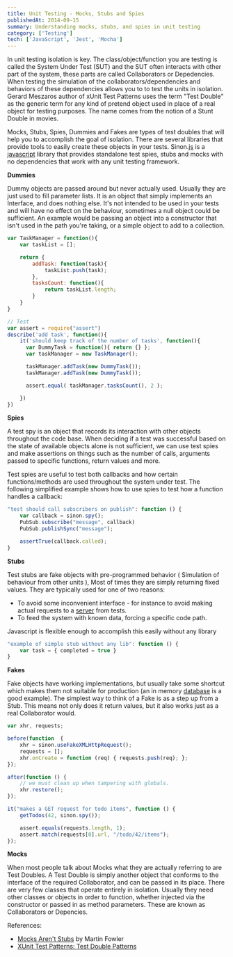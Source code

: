 ```yaml
---
title: Unit Testing - Mocks, Stubs and Spies
publishedAt: 2014-09-15
summary: Understanding mocks, stubs, and spies in unit testing
category: ['Testing']
tech: ['JavaScript', 'Jest', 'Mocha']
---
```


In unit testing isolation is key. The class/object/function you are testing is called the System Under Test (SUT) and the SUT often interacts with other part of the system, these parts are called Collaborators or Depedencies. When testing the simulation of the collaborators/dependencies and behaviors of these dependencies allows you to to test the units in isolation. Gerard Meszaros author of xUnit Test Patterns uses the term "Test Double" as the generic term for any kind of pretend object used in place of a real object for testing purposes. The name comes from the notion of a Stunt Double in movies.

Mocks, Stubs, Spies, Dummies and Fakes are types of test doubles that will help you to accomplish the goal of isolation. There are several libraries that provide tools to easily create these objects in your tests. Sinon.[js](/tech/javascript) is a [javascript](/tech/javascript) library that provides standalone test spies, stubs and mocks with no dependencies that work with any unit testing framework.

__Dummies__

Dummy objects are passed around but never actually used. Usually they are just used to fill parameter lists. It is an object that simply implements an Interface, and does nothing else. It's not intended to be used in your tests and will have no effect on the behaviour, sometimes a null object could be sufficient. An example would be passing an object into a constructor that isn't used in the path you're taking, or a simple object to add to a collection.

```js
var TaskManager = function(){
	var taskList = [];

	return {
		addTask: function(task){
			taskList.push(task);
		},
		tasksCount: function(){
			return taskList.length;
		}
	}
}

// Test
var assert = require("assert")
describe('add task', function(){
	it('should keep track of the number of tasks', function(){
	  var DummyTask = function(){ return {} };
	  var taskManager = new TaskManager();

	  taskManager.addTask(new DummyTask());
	  taskManager.addTask(new DummyTask());

	  assert.equal( taskManager.tasksCount(), 2 );

	})
})
```

__Spies__

A test spy is an object that records its interaction with other objects throughout the code base. When deciding if a test was successful based on the state of available objects alone is not sufficient, we can use test spies and make assertions on things such as the number of calls, arguments passed to specific functions, return values and more.

Test spies are useful to test both callbacks and how certain functions/methods are used throughout the system under test. The following simplified example shows how to use spies to test how a function handles a callback:

```js
"test should call subscribers on publish": function () {
    var callback = sinon.spy();
    PubSub.subscribe("message", callback)
    PubSub.publishSync("message");

    assertTrue(callback.called);
}
```


__Stubs__

Test stubs are fake objects with pre-programmed behavior ( Simulation of behaviour from other units ), Most of times they are simply returning fixed values. They are typically used for one of two reasons:

- To avoid some inconvenient interface - for instance to avoid making actual requests to a [server](/backend) from tests.   
- To feed the system with known data, forcing a specific code path.   

Javascript is flexible enough to accomplish this easily without any library

```js
"example of simple stub without any lib": function () {
    var task = { completed = true }
}
```

__Fakes__

Fake objects have working implementations, but usually take some shortcut which makes them not suitable for production (an in memory [database](/backend) is a good example). The simplest way to think of a Fake is as a step up from a Stub. This means not only does it return values, but it also works just as a real Collaborator would.

```js
var xhr, requests;

before(function  {
    xhr = sinon.useFakeXMLHttpRequest();
    requests = [];
    xhr.onCreate = function (req) { requests.push(req); };
});

after(function () {
    // we must clean up when tampering with globals.
    xhr.restore();
});

it("makes a GET request for todo items", function () {
    getTodos(42, sinon.spy());

    assert.equals(requests.length, 1);
    assert.match(requests[0].url, "/todo/42/items");
});
```


__Mocks__

When most people talk about Mocks what they are actually referring to are Test Doubles. A Test Double is simply another object that conforms to the interface of the required Collaborator, and can be passed in its place. There are very few classes that operate entirely in isolation. Usually they need other classes or objects in order to function, whether injected via the constructor or passed in as method parameters. These are known as Collaborators or Depencies.

References:

- [Mocks Aren't Stubs](http://martinfowler.com/articles/mocksArentStubs.[html](/frontend)) by Martin Fowler   
- [XUnit Test Patterns: Test Double Patterns](http://xunitpatterns.com/Test%20Double%20Patterns.[html](/frontend))   
